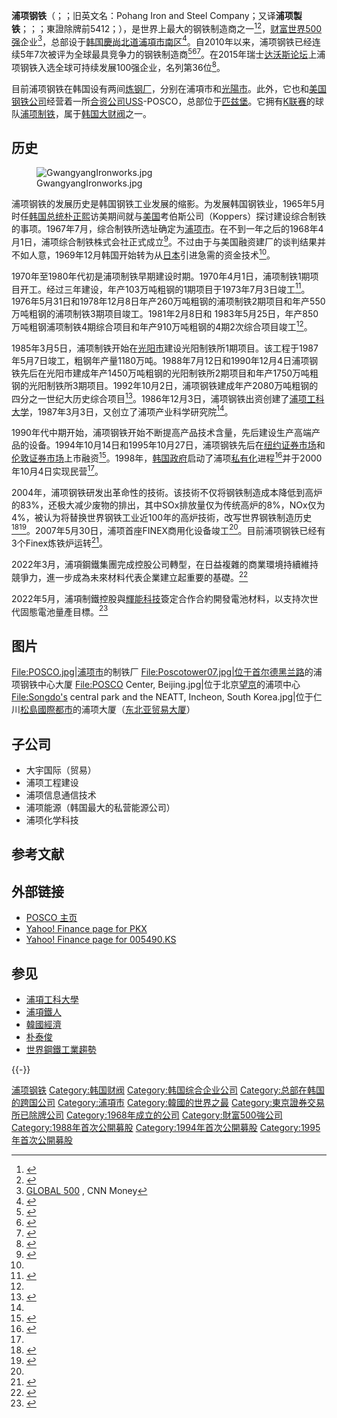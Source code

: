 {{Infobox_Company
|company_name     = 浦项钢铁
|company_logo     = POSCO logo.svg
|company_type     = [[上市公司|上市公司]]
|traded_as        = {{NYSE|PKX}}<br/>{{LSE|PIDD}}<br/>東證除牌前5412<br/>{{kse|005490}}
|foundation       = 1968年4月1日
|location         = {{KOR}}[[慶尚北道|慶尚北道]][[浦項市|浦項市]][[南区_(浦项市)|南区]]槐東洞
|key_people       = [[朴泰俊|朴泰俊]]<br>名誉会长、创始人
|industry         = [[钢铁|钢铁]]
|products         = 热轧、钢板、线材、冷轧钢、电工钢、不锈钢
|revenue          = {{profit}} [[US$|US$]] 316 亿（2010年）
|operating_income = {{profit}} [[US$|US$]] 28 亿（2010年）
|net_income       = {{profit}} [[US$|US$]] 25 亿（2010年）
|num_employees    = 29,648 （2009年）
|homepage         = [http://www.posco.co.kr/homepage/docs/kor5/jsp/s91a0000001i.jsp POSCO.COM]
}}

'''浦项钢铁'''（{{lang-ko|포스코}}；{{lang-en|POSCO}}；旧英文名：Pohang Iron and Steel Company；又译'''浦项製铁'''；{{kse|005490}}；{{nyse|PKX}}；東證除牌前5412；{{lse|PIDD}}），是世界上最大的钢铁制造商之一<ref>{{cite web| url=http://www.chinairn.com/news/20130111/779506.html| title=韩国浦项钢铁公司再度仍保持全球最具竞争力的钢厂地位| publisher=中国行业研究网| accessdate=2014-10-13| archive-url=https://web.archive.org/web/20150923202831/http://www.chinairn.com/news/20130111/779506.html| archive-date=2015-09-23| dead-url=yes}}</ref><ref>{{cite web| url=http://news.imeigu.com/a/1279788665373.html| title=韩国浦项钢铁公司业绩| publisher=i美股| accessdate=2014-10-13| archive-date=2014-10-17| archive-url=https://web.archive.org/web/20141017231237/http://news.imeigu.com/a/1279788665373.html| dead-url=no}}</ref>，[[财富世界500强|财富世界500强]]企业<ref>[http://money.cnn.com/magazines/fortune/global500/2012/snapshots/7170.html GLOBAL 500] {{Wayback|url=http://money.cnn.com/magazines/fortune/global500/2012/snapshots/7170.html |date=20190626025129 }}, CNN Money</ref>，总部设于[[韩国|韩国]][[慶尚北道|慶尚北道]][[浦項市|浦項市]][[南区_(浦项市)|南区]]<ref>{{cite web | url=http://www.bloomberg.com/apps/news?pid=20601091&sid=aJSimfdFYWQQ | title=Bloomberg.com | accessdate=2010-01-22 | deadurl=yes | archiveurl=https://www.webcitation.org/68YcPpQnt?url=http://www.bloomberg.com/apps/news?pid=newsarchive | archivedate=2012-06-20 }}</ref>。自2010年以来，浦项钢铁已经连续5年7次被评为全球最具竞争力的钢铁制造商<ref>{{cite web | url=http://www.shandongbusiness.gov.cn/public/html/news/201406/315513.html | title=浦项连续5年7次当选世界最具竞争力钢铁企业 | publisher=山东省商务厅 | date=2014-06-23 | access-date=2015-03-18 | archive-url=https://web.archive.org/web/20140910110917/http://shandongbusiness.gov.cn/public/html/news/201406/315513.html | archive-date=2014-09-10 | dead-url=yes }}</ref><ref>{{cite web | url=http://www.zh818.com/html/2014/6/23/7606419.html | title=浦项连续5年7次获全球最具竞争力钢企殊荣 | publisher=中国钢材价格网 | date=2014-06-23 | access-date=2015-03-18 | archive-date=2019-06-16 | archive-url=https://web.archive.org/web/20190616164339/https://www.zh818.com/html/2014/6/23/7606419.html | dead-url=no }}</ref><ref>{{cite web |url = http://www.umetal.com/shouye/common/show.jsp?group=1001;1008&articleID=3915039&cat=1003006&topic=0 |title = 浦项钢铁竞争力剖析 |publisher = 联合金属网 |date = 2014-07-07 |access-date = 2015-03-18 |archive-date = 2019-06-09 |archive-url = https://web.archive.org/web/20190609232005/http://www.umetal.com/shouye/common/show.jsp?group=1001;1008&articleID=3915039&cat=1003006&topic=0 |dead-url = no }}</ref>。在2015年瑞士[[达沃斯论坛|达沃斯论坛]]上浦项钢铁入选全球可持续发展100强企业，名列第36位<ref>{{cite web |url=http://www.csteelnews.com/xwzx/xydt/201501/t20150129_272128.html |title=浦项入选全球可持续发展100强企业 位列第36 |publisher=中国钢铁新闻网 |date=2015-01-29 |access-date=2015-03-18 |archive-url=https://web.archive.org/web/20150403004904/http://www.csteelnews.com/xwzx/xydt/201501/t20150129_272128.html |archive-date=2015-04-03 |dead-url=yes }}</ref>。

目前浦项钢铁在韩国设有两间[[炼钢厂|炼钢厂]]，分别在浦項市和[[光陽市|光陽市]]。此外，它也和[[美国钢铁公司|美国钢铁公司]]经营着一所[[合资公司|合资公司]]USS-POSCO，总部位于[[匹兹堡_(加利福尼亚州)|匹兹堡]]。它拥有[[K联赛|K联赛]]的球队[[浦項製鐵足球俱樂部|浦项制铁]]，属于[[韩国财阀|韩国大财阀]]之一。

==历史==
[[File:GwangyangIronworks.jpg|thumb]]

浦项钢铁的发展历史是韩国钢铁工业发展的缩影。为发展韩国钢铁业，1965年5月时任[[韩国总统|韩国总统]][[朴正熙|朴正熙]]访美期间就与[[美国|美国]]考伯斯公司（Koppers）探讨建设综合制铁的事项。1967年7月，综合制铁所选址确定为[[浦项市|浦项市]]。在不到一年之后的1968年4月1日，浦项综合制铁株式会社正式成立<ref name="history1">{{cite web|url=http://www.posco.co.kr/homepage/docs/chn3/html/company/posco/s91a1020011c.jsp|title=创业期|publisher=浦项钢铁官网|accessdate=2015-03-17|deadurl=yes|archiveurl=https://web.archive.org/web/20150924080233/http://www.posco.co.kr/homepage/docs/chn3/html/company/posco/s91a1020011c.jsp|archivedate=2015-09-24}}</ref>。不过由于与美国融资建厂的谈判结果并不如人意，1969年12月韩国开始转为从[[日本|日本]]引进急需的资金技术<ref name="history1" />。

1970年至1980年代初是浦项制铁早期建设时期。1970年4月1日，浦项制铁1期项目开工。经过三年建设，年产103万吨粗钢的1期项目于1973年7月3日竣工<ref name="history2">{{cite web|url=http://www.posco.co.kr/homepage/docs/chn3/html/company/posco/s91a1020012c.jsp|title=浦项建设期|publisher=浦项钢铁官网|accessdate=2015-03-17|deadurl=yes|archiveurl=https://web.archive.org/web/20150924080234/http://www.posco.co.kr/homepage/docs/chn3/html/company/posco/s91a1020012c.jsp|archivedate=2015-09-24}}</ref>。1976年5月31日和1978年12月8日年产260万吨粗钢的浦项制铁2期项目和年产550万吨粗钢的浦项制铁3期项目竣工。1981年2月8日和 1983年5月25日，年产850万吨粗钢浦项制铁4期综合项目和年产910万吨粗钢的4期2次综合项目竣工<ref name=history2 />。

1985年3月5日，浦项制铁开始在[[光阳市|光阳市]]建设光阳制铁所1期项目。该工程于1987年5月7日竣工，粗钢年产量1180万吨。1988年7月12日和1990年12月4日浦项钢铁先后在光阳市建成年产1450万吨粗钢的光阳制铁所2期项目和年产1750万吨粗钢的光阳制铁所3期项目。1992年10月2日，浦项钢铁建成年产2080万吨粗钢的四分之一世纪大历史综合项目<ref name=history3>{{cite web|url=http://www.posco.co.kr/homepage/docs/chn3/html/company/posco/s91a1020013c.jsp|title=光阳建设期|publisher=浦项钢铁官网|accessdate=2015-03-17|deadurl=yes|archiveurl=https://web.archive.org/web/20150924080236/http://www.posco.co.kr/homepage/docs/chn3/html/company/posco/s91a1020013c.jsp|archivedate=2015-09-24}}</ref>。1986年12月3日，浦项钢铁出资创建了[[浦项工科大学|浦项工科大学]]，1987年3月3日，又创立了浦项产业科学研究院<ref name=history3 />。

1990年代中期开始，浦项钢铁开始不断提高产品技术含量，先后建设生产高端产品的设备。1994年10月14日和1995年10月27日，浦项钢铁先后在[[纽约证券市场|纽约证券市场]]和[[伦敦证券市场|伦敦证券市场]]上市融资<ref name="history4">{{cite web|url=http://www.posco.co.kr/homepage/docs/chn3/html/company/posco/s91a1020014c.jsp|title=完成大历史后|publisher=浦项钢铁官网|accessdate=2015-03-17|deadurl=yes|archiveurl=https://web.archive.org/web/20150924080237/http://www.posco.co.kr/homepage/docs/chn3/html/company/posco/s91a1020014c.jsp|archivedate=2015-09-24}}</ref>。1998年，[[韩国政府|韩国政府]]启动了浦项[[私有化|私有化]]进程<ref>{{cite web|url=http://www.miit.gov.cn/n11293472/n11293877/n11301602/n12239200/12245254.html|title=韩国浦项制铁公司信息化情况|publisher=中华人民共和国工业和信息化部|date=2009-04-13|access-date=2015-03-18|archive-date=2016-03-05|archive-url=https://web.archive.org/web/20160305032522/http://www.miit.gov.cn/n11293472/n11293877/n11301602/n12239200/12245254.html|dead-url=yes}}</ref>并于2000年10月4日实现民营<ref name="history4" />。

2004年，浦项钢铁研发出革命性的{{Link-en|FINEX|FINEX (steelmaking process)}}技術。该技術不仅将钢铁制造成本降低到高炉的83%，还极大减少废物的排出，其中SOx排放量仅为传统高炉的8%，NOx仅为4%，被认为将替换世界钢铁工业近100年的高炉技術，改写世界钢铁制造历史<ref >{{cite web | url=http://www.mofcom.gov.cn/article/i/jyjl/j/200408/20040800265569.shtml | title= 浦项制铁炼钢新技術投入商业化生产 |publisher = [[中华人民共和国商务部|中华人民共和国商务部]] |date=2004-08-18}}</ref><ref  name=people>{{cite web | url=http://mnc.people.com.cn/GB/5882091.html | title=FINEX：扼世界钢铁与焦煤产业的咽喉？ | publisher=人民网－《国际金融报》　 | date=2007-06-19 | access-date=2015-03-18 | archive-date=2016-03-04 | archive-url=https://web.archive.org/web/20160304110317/http://mnc.people.com.cn/GB/5882091.html | dead-url=no }}</ref>。2007年5月30日，浦项首座FINEX商用化设备竣工<ref  name=people />。目前浦项钢铁已经有3个Finex炼铁炉运转<ref >{{cite web |url = http://zibo.96369.net/news/201501/325494.html |title = 浦项制铁3号Finex设备竣工规模全球最大 |publisher = 西本新干线 |date = 2015-01-06 |access-date = 2015-03-18 |archive-date = 2019-06-05 |archive-url = https://web.archive.org/web/20190605071641/http://zibo.96369.net/news/201501/325494.html |dead-url = no }}</ref>。

2022年3月，浦項鋼鐵集團完成控股公司轉型，在日益複雜的商業環境持續維持競爭力，進一步成為未來材料代表企業建立起重要的基礎。<ref>{{Cite web|title=POSCO launches holding firm to develop non-steel biz|url=https://www.kedglobal.com/corporate-restructuring/newsView/ked202203020020|access-date=2022-05-13|last=Global|first=K. E. D.|work=KED Global|language=en}}</ref>

2022年5月，浦項制鐵控股與[[輝能科技|輝能科技]]簽定合作合約開發電池材料，以支持次世代固態電池量產目標。<ref>{{Cite web|title=포스코홀딩스, 전고체 배터리 기업 '프롤로지움'과 협력|url=https://news.mt.co.kr/mtview.php?no=2022051308470991101|access-date=2022-05-13|date=2022-05-13|last=머니투데이|work=머니투데이|language=ko}}</ref>

==图片==
<gallery mode="packed-hover" heights="200px">
File:POSCO.jpg|[[浦项市|浦项市]]的制铁厂
File:Poscotower07.jpg|位于首尔[[德黑兰路|德黑兰路]]的浦项钢铁中心大厦
File:POSCO Center, Beijing.jpg|位于北京[[望京|望京]]的浦项中心
File:Songdo's central park and the NEATT, Incheon, South Korea.jpg|位于仁川[[松島國際都市|松島國際都市]]的浦项大厦（[[东北亚贸易大厦|东北亚贸易大厦]]）
</gallery>

== 子公司 ==
* 大宇国际（贸易）
* 浦项工程建设
* 浦项信息通信技术
* 浦项能源（韩国最大的私营能源公司）
* 浦项化学科技

== 参考文献 ==
{{Reflist|2}}

== 外部链接 ==
{{Commons category|POSCO Center}}
* [http://www.posco.com/ POSCO 主页] {{Wayback|url=http://www.posco.com/ |date=20140518040658 }}
* [https://finance.yahoo.com/q?s=PKX Yahoo! Finance page for PKX] {{Wayback|url=https://finance.yahoo.com/q?s=PKX |date=20160402195319 }}
* [https://finance.yahoo.com/q?s=005490.KS Yahoo! Finance page for 005490.KS] {{Wayback|url=https://finance.yahoo.com/q?s=005490.KS |date=20160304072149 }}

== 参见 ==
{{Portal box|大韓民國}}
* [[浦項工科大學|浦項工科大學]]
* [[浦項鐵人|浦項鐵人]]
* [[韓國經濟|韓國經濟]]
* [[朴泰俊|朴泰俊]]
* [[世界鋼鐵工業趨勢|世界鋼鐵工業趨勢]]

{{-}}
{{财阀}}
[[Category:浦项钢铁|]]
[[Category:韩国财阀|Category:韩国财阀]]
[[Category:韩国综合企业公司|Category:韩国综合企业公司]]
[[Category:总部在韩国的跨国公司|Category:总部在韩国的跨国公司]]
[[Category:浦項市|Category:浦項市]]
[[Category:韓國的世界之最|Category:韓國的世界之最]]
[[Category:東京證券交易所已除牌公司|Category:東京證券交易所已除牌公司]]
[[Category:1968年成立的公司|Category:1968年成立的公司]]
[[Category:財富500強公司|Category:財富500強公司]]
[[Category:1988年首次公開募股|Category:1988年首次公開募股]]
[[Category:1994年首次公開募股|Category:1994年首次公開募股]]
[[Category:1995年首次公開募股|Category:1995年首次公開募股]]